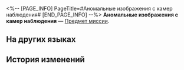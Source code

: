 <%-- [PAGE_INFO]
PageTitle=#Аномальные изображения с камер наблюдения#
[END_PAGE_INFO] --%>
{{Предмет Инфобокс
|id          = 140403
|Изображение = Предмет Аномальные изображения с камер наблюдения.png
|Тип         = Предмет миссии
|Инвентарь   = 
|Редкость    = 3
|Эффект      = 
|Описание    = Изображения с камер наблюдения, предоставленные роботом-охранником. На них видна подозрительная фигура, приблизившаяся к системе контроля доступа.
}}
'''Аномальные изображения с камер наблюдения''' — [[Предмет миссии]].

==На других языках==
{{На других языках
|en   = Abnormal images from surveillance records
|zhs  = 监控记录的异常画面
|zht  = 監視錄影的異常畫面
|ja   = 監視カメラが記録した異常な映像
|ko   = 감시 카메라 속 이상 화면
|es   = Imágenes anómalas de las cámaras de seguridad
|fr   = Images anormales du système de surveillance
|ru   = Аномальные изображения с камер наблюдения
|th   = ภาพผิดปกติของบันทึกตรวจสอบ
|vi   = Hình Ảnh Lạ Từ Nhật Ký Giám Sát
|de   = Überwachungsaufzeichnung
|id   = Gambar Aneh dari Rekaman Kamera Pengawas
|pt   = Imagens Anormais das Câmeras de Segurança
}}

==История изменений==
{{История изменений|3.5}}